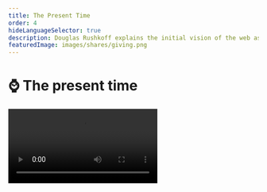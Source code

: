 ```yaml
---
title: The Present Time
order: 4
hideLanguageSelector: true
description: Douglas Rushkoff explains the initial vision of the web as something which would create time, and how we must respond to the attempt to extract and commoditize our attention by being genuinely present.
featuredImage: images/shares/giving.png
---
```


# ⌚ The present time

<Video src="https://www.youtube-nocookie.com/embed/_lW0nyKDklI?start=264" />

Let's take a deep breath and remember what reclaiming the web is all about: **augmenting our 
ability to think freely for ourselves; creating time; and extending our ability to cooperate**. 
There's no-one better than Douglas Rushkoff to present the second part of this for us: creating 
time.

The presentation is summarized extensively below for those who apparently "don't have the time", 
and Rushkoff will show you how this attitude is a shortsighted way to live life which reveals 
basically everything wrong with the way we currently use the internet.

## How does this fit into Kernel?

The ways in which we transact with each other and express what we value literally create the kinds of time in which we live. All the little things - from when we start our week, to how you think about and enact your savings and investment strategies - add up into whether you live in and experience daily what the Ancient Greeks called Kairos (the "right", opportune time) or Chronos (regulated clock-time). So much of what we're exploring here comes down to a constant and all-pervasive _experience_ of what Rushkoff refers to as _presence_. If we take an 

<Process>

intentional approach to the technologies we build and use, 

are humble about what we can and cannot know, and

work with the patterns of our own lives with honesty and courage 

</Process>

then we may just find the kinds of freedom that can only be lived in the moment, not written about or described after the fact.

## Brief

> "Slackers were a people of the early and mid-1980's who wanted to create more time to have fun 
and read and think [...] **The net looked like this great way to create time**. We were all 
gonna get to work at home, in our underwear, in our own time, and exchange and transact directly 
in some kind of an Etsy, Burning Man-like rave of culture and intellect. But something else 
happened on the way home from Wired magazine, which is that the internet instead became the 
poster child for the dying Nasdaq stock exchange and, as I see it, the dying industrial age 
economy. So, instead of using the net to create more time for people, we turned human attention 
into the next commodity."

In the extractive perspective of corporate capitalism, human attention is an untapped resource. We were only spending 8 hours a day working and 2 hours consuming, so why not encourage us to spend 48-hours a day working, consuming, and socializing? This is possible if we break up our attention into four parallel tracks - all in the pursuit of "**mining time**".

This way of thinking has landed us in what Rushkoff calls ‘present shock’ where stories of analog progress connecting past and future have been replaced by the constant emergency of being ripped out of the flow of time in order to make some kind of choice:

> "Instead of getting an internet which gave us more time to think; instead of getting an 
internet that worked not like a phone, but a properly asynchronous technology that would sit and 
wait until we were ready to deal with it; instead of having sequential conferences on bulletin 
boards like The Well where you would take hours to **craft a response** to something, we ended 
up with a digital space where we were constantly being interrupted [...] We end up in this state 
of constant emergency interruption which I don't think is healthy neurologically or culturally."

People sometimes complain about “bad blockchain UX”, but here is the ultimate argument for why the longer response times of this new technology might in fact not be such a bad thing after all. Maybe this is really our opportunity to build properly asynchronous experiences and train people to work and create in their own time, rather than something to be papered over as best we can with solutions that compromise the inherent properties of the underlying protocols?

<Flash>

<Card>

Prompt: At first, the internet looked like a great tool to do what?

Create time. 

</Card>

<Card>

Prompt: What have we done with it so far?

A; Commodified our own attention.

</Card>

</Flash>

> "Are we moving into a political landscape where we no longer have 'ends-justify-the-means', goal-orientated, future-based campaigns, but rather some kind of a presentist, process-orientated, consensus-building politic; more embodied by something like Occupy than it is by a two-party ideological debate?"

This was asked in 2013, and so far it has not come to pass. Yet, it is still a powerful question, and whether it still might depends on if the current political climate is a trend, or a temporary reaction against a longer-term trend towards more diverse and flexible kinds of collaboration.

> "Finally, are the folks who should be helping us think about this instead just taking a very 
20th Century, almost Biblical, template and superimposing it on this presentist world we're 
living in? In other words, are they so intolerant of a world **that doesn't have a defined 
conclusion;** which doesn't have a goal; in which we're not leading towards some climax, that 
they overlay this bizarre notion of a singularity?"

Rushkoff went on to extend these ideas in his 2019 book, <Link to="https://rushkoff.com/books/team-human-book/" >Team Human</Link>, which is another fantastic read for any budding media theorist. His voice is a critical counterpoint to Silicon Valley singularity worship.

> "Ultimately, _Present Shock_ is a humanist work, and I'm declaring myself with <Link to="https://tinyurl.com/agent-alien" >Jaron</Link> <Link to="https://www.youtube.com/watch?v=IwbGumZ-FYg" >Lanier</Link> and other humanists. I do believe there is something special about people that we don't quite understand and that our efforts to upload ourselves or simulate our realities will fall short of what it actually is to be human. **Our best defense against present shock is to be in the genuine present**."

This is a spiritual statement: “be in the genuine present”. By declaring himself with Lanier, Rushkoff is declaring himself against work like Ray Kurzweil’s [_The Age of Spiritual Machines_](https://www.goodreads.com/book/show/83533.The_Age_of_Spiritual_Machines), which Rushkoff describes later as “bizarre singularity stuff”. It may seem to be a semantic different: what, after all, is the difference between being in the “genuine present” and experiencing “singularity”? However, there are critical differences: Rushkoff is saying we, us messy human beings, have to find our own way into the genuine present. Kurzweil is saying that the machines will do it for us. Perhaps the truth is somewhere in the middle?

<Flash>

<Card>

Prompt: What is the best way to navigate present shock and a world without a defined conclusion or singular goal?

Being in the genuine present.

</Card>

</Flash>

### Conspiring against the actual OS

Rushkoff is quite clear on what he sees as the prerequisite of avoiding present shock and coming into a genuinely human present:

> " think it requires us to be in real places with real people, making eye contact, establishing rapport, learning how to breathe with another person - literally **conspire**: 'breathe together'. It requires us to see how human environments empower us against abstract entities which depend on our isolation and alienation [...] This local, body-based sensibility is the thing which can bring us to understand the kinds of time that can't be measured on a clock or a calendar or a computer. The underlying human rhythms."

This is followed by a question about where exactly between Kurzweil and Lanier we can locate Rushkoff's ideas, to which he replies:

> "I love digital technology, I just think we're misapplying it when we use it to amplify the 
obsolete agenda of a 13th Century economic operating system. There was an emerging, peer-to-peer 
economic landscape in the 11th and 12th Centuries in Europe, through which people were developing 
local currencies and trading in local bazaars, and we had the rise of a middle class like we've 
never seen in history. The problem was that the feudal lords were not being included in this massive creation of wealth, and so they made it illegal through charter monopolies."

Therefore, instead of creating, we had to get jobs. Instead of being paid for what we made, we got paid for the time we worked. It was a **temporal shift**. The invention of the clock and a specific kind of sovereign currency are co-incidental, not coincidence. This works as long as the economy expands, because more money must be paid back than is lent out - a feature which led to the perverse growth mindset we still suffer from today.

This idea is not unique to Rushkoff and draws on a rich intellectual tradition, more of which you can find in [this interview with Stefan Eich](https://the-crypto-syllabus.com/stefan-eich-on-hayek-and-money/):

> Institutional changes concerning the state and money play out alongside profound shifts in how we experience living within time [...] Public credit temporalized the state which now found itself hanging by threads of credit but also empowered by its new ability to pull in resources across time. Fiat money – that is money backed by the credit, the word, and the tax power of the modern state – is wrapped up in that transformation and it carries within it not only the obvious link to the state but also to [language](/learn/module-1/dreamers/learning-the-language) and the future.

Critically, new kinds of economic systems, if engineered well, could free us from industrial-age clocks and allow us to adopt a different kind of temporal landscape with a different kind of money that is "much more real-time based, much less biased towards storage and savings over time and much more biased towards transaction" Or we could create a genuine middle way. As Andreas Antonopoulos said, [engineering money](/learn/module-2/engineering) is an actual possibility currently underway.

<Flash>

<Card>

Prompt: What does conspire mean, literally?

Breathe together.

</Card>

</Flash>

### Earning transactions into existence

> 💡 Peer-to-peer, electronic payment systems are not about debt vs ownership. They are about earnings based on time vs earnings based on creativity.

Take a moment to reflect on this statement.

> "The problem with technologists who disrupt any given industry is that, once they've done that, 
they go back to Goldman Sachs and ask for a Series B. They're not willing to undermine the operating 
system that they're sitting on top of [...] What I want them to do is break _that_ OS, or 
challenge it, or come up with an alternative. Why do you need to go back to corporate capital 
and put the clock back into businesses that weren't on it!?"

This moves into a discussion about old industries being disrupted by networked services which 
didn't even intend to do so. Rushkoff argues that many internet-age services - like Pandora - 
are locally disruptive, but then turn to the NYSE to get funded and so fail to challenge the 
real paradigm they ought to be disrupting.

<Flash>

<Card>

Prompt: If you're not willing to conspire against the actual OS our society runs on, and accept traditional venture capital or corporate money, what are you actually doing?

Putting yourself back on the clock. Submitting to someone else's routine. Repeating the same old patterns which prevent us from breathing easily together. (pick any one)

</Card>

</Flash>

### Media Environments

Asked what it would look like if modern technology were to truly live up to its potential for transcending the industrial age model, Rushkoff suggests that–for instance–the music streaming service Pandora would in the long term turn into peer-to-peer music sharing application, rather than relying on–and catering to–venture capital investors:

> "And I don't mean peer-to-peer sharing of Sony Music. I mean peer-to-peer sharing of **music that we make**. This would create a different kind of social marketplace that would allow music–not to get New Age on you–to retrieve some of its sacred value as opposed to its monetary value. And why is it OK that it retrieves some sacred value? Because it turns out that **we don't *really* need everybody making money, because we don't *really* need to get to full employment, because [we don't all *really* need jobs](https://www.youtube.com/watch?v=jHx5rePmz2Y), because we have more than enough stuff already.**"

This is also critical: **jobs are not the problem**. I don't want a job: I want my basic needs 
fulfilled and a degree of comfort and security which will enable me to make a meaningful 
contribution. Jobs are an artifact of the industrial age and a certain way of existing in time.

> "What I am looking at in *Present Shock* is what McLuhan called the difference in **media 
environments** created by different technologies. The invention of text is what put us in time 
to begin with. With text, we got **accountability** [...] With text we got a religion that was 
based on accountability: it was a covenant, a contract with God [...] We get *moshiach*, we get 
messiah, we get the calendar, we get progress,w e get goals, we get the past and future, we get laws, we get sabbath. With the 
clock, we get the industrial age, we get efficiency [...] we get interest-based currency and the 
idea of trying to do more in less. We get a time-is-money, efficiency-based culture." 

Time is not money. Time is time, and making money into an open protocol that anyone can access means that we can call into shared awareness how we each value our time and what kinds of time we value collectively, rather than have this be obscured by the perverse incentives of systems which privilege only a few. Rushkoff describes the technological and cultural move from a sweeping analogue second hand to a digital clock, with the effect it had on our media environment. It replaced linear story cycles with sequential jumps from one moment in time to another. Similarly, in a world of remote controls and DVRs and asynchronous behaviour, the great narrative arcs which have held culture together until now no longer function:

> "We don't care if Homer gets out the power plant before it blows up; we care about what scene 
is being satirised, what connections we can make, how this is going meta on that and then meta on 
this and so on [...] It's a very different, presentist approach to problems where we move 
through media much more like a video game: in real-time, first-person, choice to choice."

<Flash>

<Card>

Prompt: If we optimize for creating jobs, we must - inevitably and by definition - create less \_\_\_\_.

Time.

</Card>

</Flash>

The conversation at this point moves into a description of "presentist" narratives and the further breaking down of the hero's journey arc typical of Western culture into something more like a role-playing video game, where we

> "Uncover reality, rather than move through a singular narrative with a beginning and an end [...] It ends up much more fractal! It turns out we don't have to have an end to reality."

### Questions?

At 43 minutes, the conversation moves into the Q&A section with the audience. The first questioner wonders if this is really a novel problem because, for instance, Buddhism can be seen as a 2500 years old system for dealing with present shock and pulling you deeply into the now. To which Rushkoff answers:

> "The problem has been around forever, but the form of distraction from the present changes."

He points again to *Chronos* (clock time) and *Kairos* (human time, timing). Text, the clock, digital technology are all inventions that take us out of *Kairos* and into *Chronos* and, in each case, the answer is the same: to fall back into the present and to <Link to="https://youtu.be/VQZ8oPXgK8o?t=479">be here now</Link>. But the trick to being here now in an industrial era is different from the trick to being here now in a digital era.

> "I think that there are ways to reinvest in our humanity that are particular to our age, and one of them is as simple as trying to optimize our technology for our growing sense of humanity, rather than surrendering what’s left of our humanity to our growing sense of the technological."

**How can we use technology to enhance creativity?**

> "We all know that two kids with a laptop can create an application that changes the world. The 
problem is: **how do you help them see that the first thing to do after they get some success 
and traction is not to sell it to people who will use it against its original purposes** [...] 
That is: it's OK to have a business which 'just' supports its employees and users."

**We are unable to be totally locally reliant - i.e. you cannot make your phone yourself, you need a complex global supply chain. How can we navigate this?**

> "Hopefully, we'll get complex technological goods from a complex global economy, and food & 
human goods from a local economy. Which means we'll need more than one kind of currency."

**Why does the currency matter so much?**

> "If you're using a bank-issued currency, then it has to be loaned into existence and requires 
payback. Also, if you're using a centrally-issued currency, then Walmart will have an advantage 
over local business. The only advantage local business is going to have over big global 
business - because money is more expensive for local businesses - is if the local business 
starts with local re-investments in itself [...] 

> "In all of these things, we're **looking at a new balance** between your hard drive and RAM. 
We've been in a hard drive society for a long, long time and it's all about storage. We're moving 
into RAM, as individuals too: much more present-based access to memory as opposed to just 
hoarding stuff [...] We can balance some of the ills of long distance economic activity with a 
few mechanisms to help local economic activity compete effectively. **If we are in a free 
market economy, we should have free market currencies.**"

<Flash>

<Card>

Prompt: Think back to [the different prices of money](/learn/module-2/banking/#the-4-prices-of-money). Why is it important to have local, community-based currencies in a globalized world?

Because money is more expensive for small business than for large corporations, and local businesses are more aligned with the communities in which they operate.

</Card>

</Flash>

**Is kickstarter a viable alternative for people who don't want to get funded by corporate capital? Also, what about Bitcoin?**

> "Kickstarter is much more real-time: you're matching supply and demand instead of having a 
capitalist speculate on future value [As for Bitcoin], I'm not looking at a currency that you're 
trying to hoard; you're not investing in a currency, but rather using a currency merely to 
promote transactions so that you can get the stuff you want and do the stuff you want."

**How can we understand the humanism Rushkoff is arguing for in the context of Bitcoin? Does the notion of humans interfacing with inanimate objects in itself lead to the presentism and present shock he's talking about?**

> "I don’t want to conflate _Present Shock_ with Presentism. Present shock is our initial wobble at moving from a linear-time-based society to this 
digital, choice-based, highly interruptive society [...] _Presentism_ is really the ability to 
embrace and survive and reclaim our humanity on this landscape. Any **technology only helps us 
reclaim our humanity insofar as it helps us create time to be with others**. It's the 
face-to-face, real-time human interaction that matters. And the more you do that - and this 
starts to get out there - **the less money even needs to be a part of the equation**."

> "The monies we have now don't allow for [the social cohesion that we get through mutual dependency]. They're not supposed to. They're part of a system through which we've been taught not to trust each other, not to transact. We've been taught that money is a cleaner way to engage. Hopefully, we'll start to trust each other more than the stuff."

Imagine if we used open protocols for money to ensure that no-one ever *needs* money again? That would be a true redefinition of wealth. That would be a story worth writing home about.

Of course, it might take multiple global crises to get people to this point, but living in hope 
remains - at the least - a better psychological attitude than living in despair.

> "It's just a matter of creating balance between the sense of infinite connections and the 
sense of holism. It's the same challenge you find at any level: take groups and individuals. 
If you over-identify with the group, you lose yourself; if you over-identify with yourself, 
you lose community. It's just something we have to be conscious of now if we're going to remain 
coherent."

<Flash>

<Card>

Prompt: Technology is only helpful insofar as it helps us create time to do what?

Be with others.

</Card>

<Card>

Prompt: What are the Greek names for the two kinds of time we can experience as human beings?

_Chronos_ (regulated clock time) and _Kairos_ (the "right", opportune time)

</Card>

</Flash>

### Fireside with Douglas

<Video src="https://www.youtube-nocookie.com/embed/C4eV66C_sp8?start=251" />

You can find the notes we gathered prior to this conversation [here](https://docs.google.com/document/d/1EDL34MrlOnIgr3j0gkp7cHPh5Ja6UW23YSe8nzuXsGk/edit?usp=sharing).

#### Wider Fields

<List>

<Link to="https://www.youtube.com/watch?v=YmR3oR4yeGg">

Your original face: timeless

</Link>

</List>

> “We can escape from these dehumanising systems. The way ahead will be found by those who are unwilling to be constrained by the apparently all-determining forces and structures of the industrial age. Our freedom and power are determined by our willingness to accept responsibility for the future.
> Indeed, the future has already broken into the present. We each live in many times. The present of one is the past of another, and the future of yet another. We are called to live, knowing and showing that the future exists and that each one of us can call it in, when we are willing, to redress the balance of the past.
> The celebration of man’s humanity through joining together in the healing expression of one’s relationships with others, and one’s growing acceptance of one’s own nature and needs, will clearly create major confrontations with existing values and systems. The expanding dignity of each man and each human relationship must necessarily challenge existing systems.
> The call is to live in the future. Let us join together joyfully to celebrate our awareness that we can make our life today the shape of tomorrow’s future.” - [Ivan Illich](https://download.tuxfamily.org/openmathdep/history/Celebration_of_Awareness-Illich.pdf)

<Aligner center>
    <Image src="/images/mod3-img/clockaganda.png" />
</Aligner>

<Aligner center>
    <Link to="https://two.compost.digital/clock-basket-no-1/">
        Compost & Innoculation
    </Link>
</Aligner>